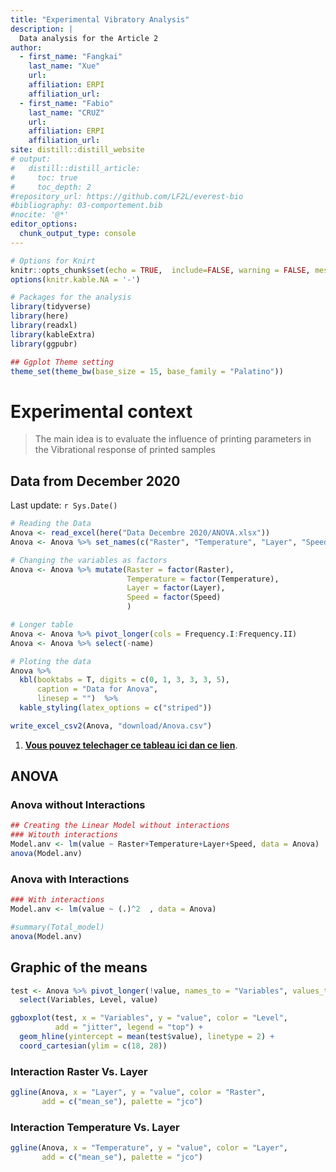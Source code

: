```yaml
---
title: "Experimental Vibratory Analysis"
description: |
  Data analysis for the Article 2
author:
  - first_name: "Fangkai"
    last_name: "Xue"
    url: 
    affiliation: ERPI
    affiliation_url: 
  - first_name: "Fabio"
    last_name: "CRUZ"
    url: 
    affiliation: ERPI
    affiliation_url: 
site: distill::distill_website
# output:
#   distill::distill_article:
#     toc: true
#     toc_depth: 2
#repository_url: https://github.com/LF2L/everest-bio
#bibliography: 03-comportement.bib
#nocite: '@*'
editor_options: 
  chunk_output_type: console
---
```


```r
# Options for Knirt
knitr::opts_chunk$set(echo = TRUE,  include=FALSE, warning = FALSE, message = FALSE)
options(knitr.kable.NA = '-')

# Packages for the analysis
library(tidyverse)
library(here)
library(readxl)
library(kableExtra)
library(ggpubr)

## Ggplot Theme setting
theme_set(theme_bw(base_size = 15, base_family = "Palatino")) 
```

# Experimental context

> The main idea is to evaluate the influence of printing parameters in the Vibrational response of printed samples

## Data from December 2020
Last update: `r Sys.Date()`

```r

# Reading the Data
Anova <- read_excel(here("Data Decembre 2020/ANOVA.xlsx")) 
Anova <- Anova %>% set_names(c("Raster", "Temperature", "Layer", "Speed", "Frequency.I", "Frequency.II" ))

# Changing the variables as factors
Anova <- Anova %>% mutate(Raster = factor(Raster),
                          Temperature = factor(Temperature),
                          Layer = factor(Layer),
                          Speed = factor(Speed)
                          )

# Longer table
Anova <- Anova %>% pivot_longer(cols = Frequency.I:Frequency.II)
Anova <- Anova %>% select(-name)

# Ploting the data
Anova %>%  
  kbl(booktabs = T, digits = c(0, 1, 3, 3, 3, 5),
      caption = "Data for Anova",  
      linesep = "")  %>%
  kable_styling(latex_options = c("striped"))

write_excel_csv2(Anova, "download/Anova.csv")

```

1. [**Vous pouvez telechager ce tableau ici dan ce lien**](download/Anova.csv).

## ANOVA

### Anova without Interactions
```r
## Creating the Linear Model without interactions
### Witouth interactions
Model.anv <- lm(value ~ Raster+Temperature+Layer+Speed, data = Anova)
anova(Model.anv)
```



### Anova with Interactions

```r
### With interactions
Model.anv <- lm(value ~ (.)^2  , data = Anova)

#summary(Total_model)
anova(Model.anv)
```


## Graphic of the means

```r
test <- Anova %>% pivot_longer(!value, names_to = "Variables", values_to = "Level") %>% 
  select(Variables, Level, value)

ggboxplot(test, x = "Variables", y = "value", color = "Level",  
          add = "jitter", legend = "top") +
  geom_hline(yintercept = mean(test$value), linetype = 2) +
  coord_cartesian(ylim = c(18, 28))

```

### Interaction Raster Vs. Layer
```r
ggline(Anova, x = "Layer", y = "value", color = "Raster",
       add = c("mean_se"), palette = "jco")
```

### Interaction Temperature Vs. Layer
```r
ggline(Anova, x = "Temperature", y = "value", color = "Layer",
       add = c("mean_se"), palette = "jco")
```

